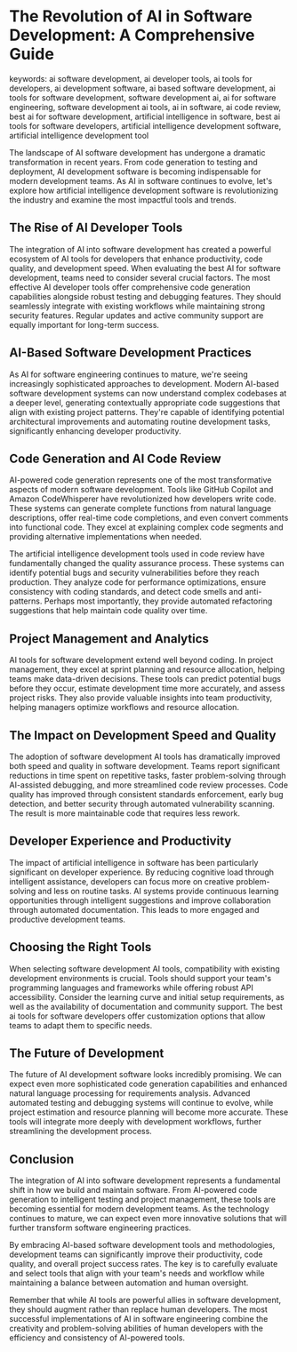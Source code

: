 # The Revolution of AI in Software Development: A Comprehensive Guide

keywords:
ai software development,
ai developer tools,
ai tools for developers,
ai development software,
ai based software development,
ai tools for software development,
software development ai,
ai for software engineering,
software development ai tools,
ai in software,
ai code review,
best ai for software development,
artificial intelligence in software,
best ai tools for software developers,
artificial intelligence development software,
artificial intelligence development tool

The landscape of AI software development has undergone a dramatic transformation in recent years. From code generation to testing and deployment, AI development software is becoming indispensable for modern development teams. As AI in software continues to evolve, let's explore how artificial intelligence development software is revolutionizing the industry and examine the most impactful tools and trends.

## The Rise of AI Developer Tools

The integration of AI into software development has created a powerful ecosystem of AI tools for developers that enhance productivity, code quality, and development speed. When evaluating the best AI for software development, teams need to consider several crucial factors. The most effective AI developer tools offer comprehensive code generation capabilities alongside robust testing and debugging features. They should seamlessly integrate with existing workflows while maintaining strong security features. Regular updates and active community support are equally important for long-term success.

## AI-Based Software Development Practices

As AI for software engineering continues to mature, we're seeing increasingly sophisticated approaches to development. Modern AI-based software development systems can now understand complex codebases at a deeper level, generating contextually appropriate code suggestions that align with existing project patterns. They're capable of identifying potential architectural improvements and automating routine development tasks, significantly enhancing developer productivity.

## Code Generation and AI Code Review

AI-powered code generation represents one of the most transformative aspects of modern software development. Tools like GitHub Copilot and Amazon CodeWhisperer have revolutionized how developers write code. These systems can generate complete functions from natural language descriptions, offer real-time code completions, and even convert comments into functional code. They excel at explaining complex code segments and providing alternative implementations when needed.

The artificial intelligence development tools used in code review have fundamentally changed the quality assurance process. These systems can identify potential bugs and security vulnerabilities before they reach production. They analyze code for performance optimizations, ensure consistency with coding standards, and detect code smells and anti-patterns. Perhaps most importantly, they provide automated refactoring suggestions that help maintain code quality over time.

## Project Management and Analytics

AI tools for software development extend well beyond coding. In project management, they excel at sprint planning and resource allocation, helping teams make data-driven decisions. These tools can predict potential bugs before they occur, estimate development time more accurately, and assess project risks. They also provide valuable insights into team productivity, helping managers optimize workflows and resource allocation.

## The Impact on Development Speed and Quality

The adoption of software development AI tools has dramatically improved both speed and quality in software development. Teams report significant reductions in time spent on repetitive tasks, faster problem-solving through AI-assisted debugging, and more streamlined code review processes. Code quality has improved through consistent standards enforcement, early bug detection, and better security through automated vulnerability scanning. The result is more maintainable code that requires less rework.

## Developer Experience and Productivity

The impact of artificial intelligence in software has been particularly significant on developer experience. By reducing cognitive load through intelligent assistance, developers can focus more on creative problem-solving and less on routine tasks. AI systems provide continuous learning opportunities through intelligent suggestions and improve collaboration through automated documentation. This leads to more engaged and productive development teams.

## Choosing the Right Tools

When selecting software development AI tools, compatibility with existing development environments is crucial. Tools should support your team's programming languages and frameworks while offering robust API accessibility. Consider the learning curve and initial setup requirements, as well as the availability of documentation and community support. The best ai tools for software developers offer customization options that allow teams to adapt them to specific needs.

## The Future of Development

The future of AI development software looks incredibly promising. We can expect even more sophisticated code generation capabilities and enhanced natural language processing for requirements analysis. Advanced automated testing and debugging systems will continue to evolve, while project estimation and resource planning will become more accurate. These tools will integrate more deeply with development workflows, further streamlining the development process.

## Conclusion

The integration of AI into software development represents a fundamental shift in how we build and maintain software. From AI-powered code generation to intelligent testing and project management, these tools are becoming essential for modern development teams. As the technology continues to mature, we can expect even more innovative solutions that will further transform software engineering practices.

By embracing AI-based software development tools and methodologies, development teams can significantly improve their productivity, code quality, and overall project success rates. The key is to carefully evaluate and select tools that align with your team's needs and workflow while maintaining a balance between automation and human oversight.

Remember that while AI tools are powerful allies in software development, they should augment rather than replace human developers. The most successful implementations of AI in software engineering combine the creativity and problem-solving abilities of human developers with the efficiency and consistency of AI-powered tools.
